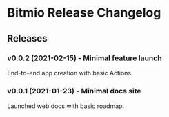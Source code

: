 
# Bitmio Release Changelog

## Releases

### v0.0.2 (2021-02-15) - Minimal feature launch

End-to-end app creation with basic Actions.

### v0.0.1 (2021-01-23) - Minimal docs site

Launched web docs with basic roadmap.

